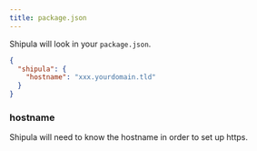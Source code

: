 ```yaml
---
title: package.json
---
```


Shipula will look in your `package.json`. 

```json
{
  "shipula": {
    "hostname": "xxx.yourdomain.tld"
  }
}
```

### hostname
Shipula will need to know the hostname in order to set up https. 